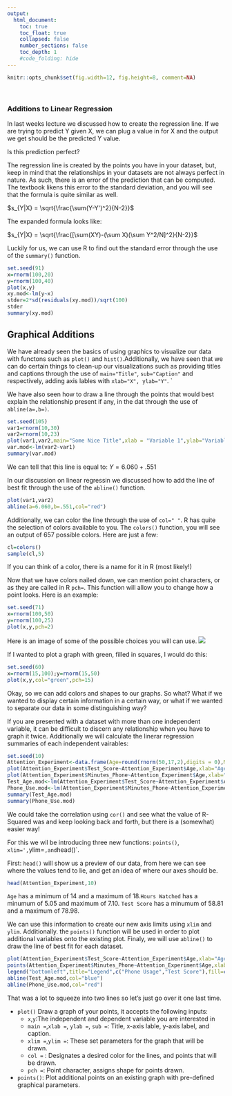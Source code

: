```yaml
---
output:
  html_document:
    toc: true
    toc_float: true
    collapsed: false
    number_sections: false
    toc_depth: 1
    #code_folding: hide
---
```


```r
knitr::opts_chunk$set(fig.width=12, fig.height=8, comment=NA)
```
<br>

### Additions to Linear Regression

In last weeks lecture we discussed how to create the regression line. If we are trying to predict Y given X, we can plug a value in for X and the output we get should be the predicted Y value. 

Is this prediction perfect?

The regression line is created by the points you have in your dataset, but, keep in mind that the relationships in your datasets are not always perfect in nature. As such, there is an error of the prediction that can be computed. The textbook likens this error to the standard deviation, and you will see that the formula is quite similar as well. 


$s_{Y|X} = \sqrt{\frac{\sum(Y-Y')^2}{N-2}}$

The expanded formula looks like: 

$s_{Y|X} = \sqrt{\frac{[\sum(XY)-(\sum X)(\sum Y^2/N]^2}{N-2}}$

Luckily for us, we can use R to find out the standard error through the use of the `summary()` function. 


```r
set.seed(91)
x=rnorm(100,20)
y=rnorm(100,40)
plot(x,y)
xy.mod<-lm(y~x)
stder=2*sd(residuals(xy.mod))/sqrt(100)
stder
summary(xy.mod)
```




## Graphical Additions

We have already seen the basics of using graphics to visualize our data with functons such as `plot()` and `hist()`.Additionally, we have seen that we can do certain things to clean-up our visualizations such as providing titles and captions through the use of `main="Title"`, `sub="Caption"` and respectively, adding axis lables with `xlab="X", ylab="Y"`. `

We have also seen how to draw a line through the points that would best explain the relationship present if any, in the dat through the use of `abline(a=,b=)`. 

```r
set.seed(105)
var1=rnorm(10,30)
var2=rnorm(10,23)
plot(var1,var2,main="Some Nice Title",xlab = "Variable 1",ylab="Variable 2", sub="r = .64 " )
var.mod<-lm(var2~var1)
summary(var.mod)
```
We can tell that this line is equal to:
$Y= 6.060 + .551$

In our discussion on linear regressin we discussed how to add the line of best fit through the use of the `abline()` function. 

```r
plot(var1,var2)
abline(a=6.060,b=.551,col="red")

```


Additionally, we can color the line through the use of `col=" "`. R has quite the selection of colors available to you. The `colors()` function, you will see an output of 657 possible colors. Here are just a few:



```r
cl=colors()
sample(cl,5)
```
If you can think of a color, there is a name for it in R (most likely!)

Now that we have colors nailed down, we can mention point characters, or as they are called in R `pch=`. This function will allow you to change how a point looks. Here is an example:

```r
set.seed(71)
x=rnorm(100,50)
y=rnorm(100,25)
plot(x,y,pch=2)
```
Here is an image of some of the possible choices you will can use. 
![](images/points.png)

If I wanted to plot a graph with green, filled in squares, I would do this:
```r
set.seed(60)
x=rnorm(15,100);y=rnorm(15,50)
plot(x,y,col="green",pch=15)
```

Okay, so we can add colors and shapes to our graphs. So what? What if we wanted to display certain information in a certain way, or what if we wanted to separate our data in some distinguishing way?

If you are presented with a dataset with more than one independent variable, it can be difficult to discern any relationship when you have to graph it twice. Additionally we will calculate the linerar regression summaries of each independent vairables:

```r
set.seed(10)
Attention_Experiment<-data.frame(Age=round(rnorm(50,17,2),digits = 0),Minutes_Phone=round(rnorm(50,120,5),digits=2),Test_Score=round(rnorm(50,80,10),digits=2))
plot(Attention_Experiment$Test_Score~Attention_Experiment$Age,xlab="Age",ylab="Test Score")
plot(Attention_Experiment$Minutes_Phone~Attention_Experiment$Age,xlab="Age",ylab="Hours TV Watched")
Test_Age.mod<-lm(Attention_Experiment$Test_Score~Attention_Experiment$Age)
Phone_Use.mod<-lm(Attention_Experiment$Minutes_Phone~Attention_Experiment$Age)
summary(Test_Age.mod)
summary(Phone_Use.mod)
```
We could take the correlation using `cor()` and see what the value of R-Squared was and keep looking back and forth, but there is a (somewhat) easier way!

For this we wil be introducing three new functions: `points()`, `xlim=', `ylim=`,and `head()`. 

First: `head()` will show us a preview of our data, from here we can see where the values tend to lie, and get an idea of where our axes should be. 

```r
head(Attention_Experiment,10)
```
`Age` has a minimum of 14 and a maximum of 18.`Hours Watched` has a minumum of 5.05 and maximum of 7.10. `Test Score` has a minumum of 58.81 and a maximum of 78.98.

We can use this information to create our new axis limits using `xlim` and `ylim`. Additionally. the `points()` function will be used in order to plot additional variables onto the existing plot. Finaly, we will use `abline()` to draw the line of best fit for each dataset. 

```r
plot(Attention_Experiment$Test_Score~Attention_Experiment$Age,xlab="Age",ylab="Test Score and Minutes on Phone",xlim=c(10,20),ylim=c(20,150),col="red",pch=15)
points(Attention_Experiment$Minutes_Phone~Attention_Experiment$Age,xlab="Age",ylab="Hours TV Watched",xlim=c(10,20),ylim=c(20,150),col="blue",pch=15)
legend("bottomleft",title="Legend",c("Phone Usage","Test Score"),fill=c("red","blue"),cex = .8)
abline(Test_Age.mod,col="blue")
abline(Phone_Use.mod,col="red")
```
That was a lot to squeeze into two lines so let's just go over it one last time.

- `plot()` Draw a graph of your points, it accepts the following inputs:
  - `x`,`y`:The independent and dependent variable you are interested in
  - `main = `,`xlab = `, `ylab = `, `sub = `: Title, x-axis lable, y-axis label, and caption. 
  - `xlim = `,`ylim = `: These set parameters for the graph that will be drawn.
  - `col =` : Designates a desired color for the lines, and points that will be drawn. 
  - `pch = `: Point character, assigns shape for points drawn.
- `points()`: Plot additional points on an existing graph with pre-defined graphical parameters.























